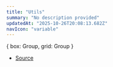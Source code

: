 ```yaml
---
title: "Utils"
summary: "No description provided"
updatedAt: "2025-10-26T20:08:13.682Z"
navIcon: "variable"
---
```



\{
  box: Group,
  grid: Group
}

- [Source](https://github.com/NMMTY/LazyCanvas/blob/ba3e53b2fefc78794f94d50b21443818f2774649/packages/lazycanvas/src/helpers/Utlis.ts#L4)